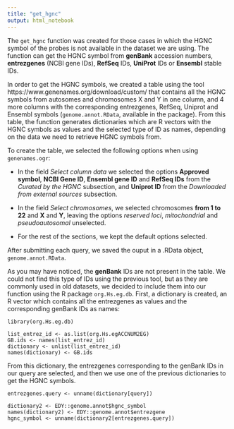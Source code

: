 ```yaml
---
title: "get_hgnc"
output: html_notebook
---
```


The `get_hgnc` function was created for those cases in which the HGNC symbol of the probes is not available in the dataset we are using. The function can get the HGNC symbol from **genBank**
accession numbers, **entrezgenes** (NCBI gene IDs), **RefSeq** IDs, **UniProt** IDs or
**Ensembl** stable IDs. 

In order to get the HGNC symbols, we created a table using the tool https://www.genenames.org/download/custom/ that contains all the HGNC symbols from autosomes and chromosomes X and Y in one column, and 4 more columns with the corresponding entrezgenes, RefSeq, Uniprot and Ensembl symbols (`genome.annot.RData`, available in the package). From this table, the function generates dictionaries which are R vectors with the HGNC symbols as values and the selected type of ID as names, depending on the data we need to retrieve HGNC symbols from. 

To create the table, we selected the following options when using `genenames.ogr`:

 - In the field *Select column data* we selected the options **Approved symbol**, **NCBI Gene ID**, **Ensembl gene ID** and **RefSeq IDs** from the *Curated by the HGNC* subsection, and **Uniprot ID** from the *Downloaded from external sources* subsection.
 
 - In the field *Select chromosomes*, we selected chromosomes **from 1 to 22**  and **X** and **Y**, leaving the options *reserved loci*, *mitochondrial* and *pseudoautosomal* unselected.
 
 - For the rest of the sections, we kept the default options selected.
 
 After submitting each query, we saved the ouput in a .RData object, `genome.annot.RData`.
 
As you may have noticed, the **genBank** IDs are not present in the table. We could not find this type of IDs using the previous tool, but as they are commonly used in old datasets, we decided to include them into our function using the R package `org.Hs.eg.db`. First, a dictionary is created, an R vector which contains all the entrezgenes as values and the corresponding genBank IDs as names:

```
library(org.Hs.eg.db)

list_entrez_id <- as.list(org.Hs.egACCNUM2EG) 
GB.ids <- names(list_entrez_id)  
dictionary <- unlist(list_entrez_id)
names(dictionary) <- GB.ids
```
From this dictionary, the entrezgenes corresponding to the genBank IDs in our query are selected, and then we use one of the previous dictionaries to get the HGNC symbols.

```
entrezgenes.query <- unname(dictionary[query])
      
dictionary2 <- EDY::genome.annot$hgnc_symbol
names(dictionary2) <- EDY::genome.annot$entrezgene
hgnc_symbol <- unname(dictionary2[entrezgenes.query])
```

